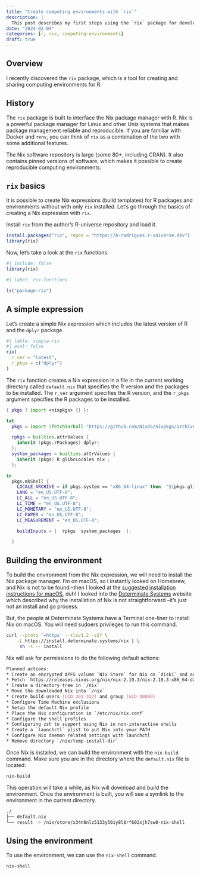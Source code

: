 ```yaml
---
title: "Create computing environments with `rix`"
description: |
  This post describes my first steps using the `rix` package for developing and sharing computing environments.
date: "2024-02-04"
categories: [r, rix, computing-environments]
draft: true
---
```


## Overview

I recently discovered the `rix` package, which is a tool for creating and sharing computing environments for R.

## History

The `rix` package is built to interface the Nix package manager with R. Nix is a powerful package manager for Linux and other Unix systems that makes package management reliable and reproducible. If you are familiar with Docker and `renv`, you can think of `rix` as a combination of the two with some additional features.

The Nix software repository is large (some 80+, including CRAN). It also contains pinned versions of software, which makes it possible to create reproducible computing environments.

## `rix` basics

It is possible to create Nix expressions (build templates) for R packages and environments without with only `rix` installed. Let's go through the basics of creating a Nix expression with `rix`.

Install `rix` from the author's R-universe repository and load it.

```r
install.packages("rix", repos = "https://b-rodrigues.r-universe.dev")
library(rix)
```

Now, let's take a look at the `rix` functions.

```r
#| include: false
library(rix)
```

```r
#| label: rix-functions

ls("package:rix")
```

## A simple expression

Let's create a simple Nix expression which includes the latest version of R and the `dplyr` package.

```r
#| lable: simple-rix
#| eval: false
rix(
  r_ver = "latest",
  r_pkgs = c("dplyr")
)
```

The `rix` function creates a Nix expression in a file in the current working directory called `default.nix` that specifies the R version and the packages to be installed. The `r_ver` argument specifies the R version, and the `r_pkgs` argument specifies the R packages to be installed.

```.nix
{ pkgs ? import <nixpkgs> {} }:

let
  pkgs = import (fetchTarball "https://github.com/NixOS/nixpkgs/archive/79a13f1437e149dc7be2d1290c74d378dad60814.tar.gz") {};

  rpkgs = builtins.attrValues {
    inherit (pkgs.rPackages) dplyr;
  };
  system_packages = builtins.attrValues {
    inherit (pkgs) R glibcLocales nix ;
  };

in
  pkgs.mkShell {
    LOCALE_ARCHIVE = if pkgs.system == "x86_64-linux" then  "${pkgs.glibcLocales}/lib/locale/locale-archive" else "";
    LANG = "en_US.UTF-8";
    LC_ALL = "en_US.UTF-8";
    LC_TIME = "en_US.UTF-8";
    LC_MONETARY = "en_US.UTF-8";
    LC_PAPER = "en_US.UTF-8";
    LC_MEASUREMENT = "en_US.UTF-8";

    buildInputs = [  rpkgs  system_packages  ];

  }
```

## Building the environment

To build the environment from the Nix expression, we will need to install the Nix package manager. I'm on macOS, so I instantly looked on Homebrew, and Nix is not to be found --then I looked at the [suggested installation instructions for macOS](https://b-rodrigues.github.io/rix/articles/b2-setting-up-and-using-rix-on-macos.html), duh! I looked into the [Determinate Systems](https://determinate.systems/posts/determinate-nix-installer) website which described why the installation of Nix is not straightforward --it's just not an install and go process.

But, the people at Determinate Systems have a Terminal one-liner to install Nix on macOS. You will need sudoers privileges to run this command.

```zsh
curl --proto '=https' --tlsv1.2 -sSf \
    -L https://install.determinate.systems/nix | \
     sh -s -- install
```

Nix will ask for permissions to do the following default actions:

```zsh
Planned actions:
* Create an encrypted APFS volume `Nix Store` for Nix on `disk1` and add it to `/etc/fstab` mounting on `/nix`
* Fetch `https://releases.nixos.org/nix/nix-2.19.3/nix-2.19.3-x86_64-darwin.tar.xz` to `/nix/temp-install-dir`
* Create a directory tree in `/nix`
* Move the downloaded Nix into `/nix`
* Create build users (UID 301-332) and group (GID 30000)
* Configure Time Machine exclusions
* Setup the default Nix profile
* Place the Nix configuration in `/etc/nix/nix.conf`
* Configure the shell profiles
* Configuring zsh to support using Nix in non-interactive shells
* Create a `launchctl` plist to put Nix into your PATH
* Configure Nix daemon related settings with launchctl
* Remove directory `/nix/temp-install-dir`
```

Once Nix is installed, we can build the environment with the `nix-build` command. Make sure you are in the directory where the `default.nix` file is located.

```zsh
nix-build
```

This operation will take a while, as Nix will download and build the environment. Once the environment is built, you will see a symlink to the environment in the current directory.

```zsh
./
├── default.nix
└── result -> /nix/store/x34n6nlz5133y50iy8l8rf602xjh7sw0-nix-shell
```

## Using the environment

To use the environment, we can use the `nix-shell` command.

```zsh
nix-shell
```


